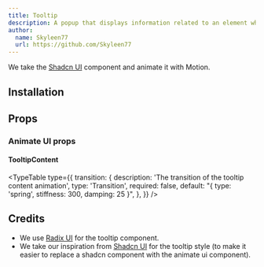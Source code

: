 ```yaml
---
title: Tooltip
description: A popup that displays information related to an element when the element receives keyboard focus or the mouse hovers over it.
author:
  name: Skyleen77
  url: https://github.com/Skyleen77
---
```


We take the [Shadcn UI](https://ui.shadcn.com/docs/components/tooltip) component and animate it with Motion.

<ComponentPreview name="radix-tooltip-demo" />

## Installation

<ComponentInstallation name="radix-tooltip" />

## Props

<div className="flex flex-row gap-x-3">
  <ExternalLink
    href="https://www.radix-ui.com/primitives/docs/components/tooltip"
    text="Docs"
  />
  <ExternalLink
    href="https://www.radix-ui.com/primitives/docs/components/tooltip#api-reference"
    text="API Reference"
  />
</div>

### Animate UI props

#### TooltipContent

<TypeTable
  type={{
    transition: {
      description: 'The transition of the tooltip content animation',
      type: 'Transition',
      required: false,
      default: "{ type: 'spring', stiffness: 300, damping: 25 }",
    },
  }}
/>

## Credits

- We use [Radix UI](https://www.radix-ui.com/primitives/docs/components/tooltip) for the tooltip component.
- We take our inspiration from [Shadcn UI](https://ui.shadcn.com/docs/components/tooltip) for the tooltip style (to make it easier to replace a shadcn component with the animate ui component).
